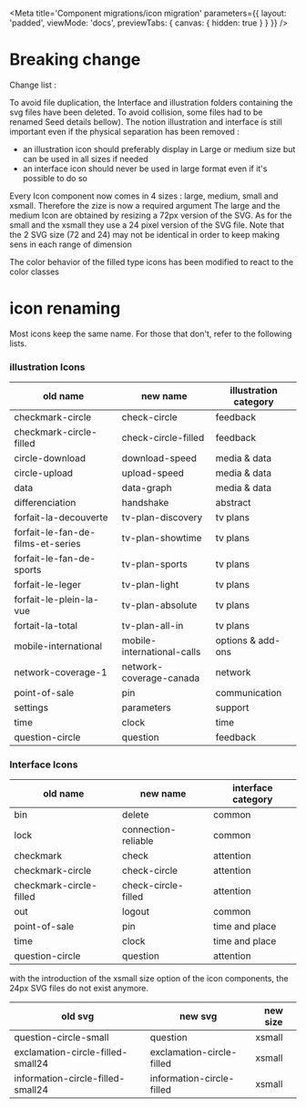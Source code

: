 
<Meta
    title='Component migrations/icon migration'
    parameters={{
        layout: 'padded',
        viewMode: 'docs',
        previewTabs: { canvas: { hidden: true } }
    }}
/>

# Breaking change

Change list :

To avoid file duplication, the Interface and illustration folders containing the svg files have been deleted.
To avoid collision, some files had to be renamed Seed details bellow).
The notion illustration and interface is still important even if the physical separation has been removed :
- an illustration icon should preferably display in Large or medium size but can be used in all sizes if needed
- an interface icon should never be used in large format even if it's possible to do so

Every Icon component now comes in 4 sizes : large, medium, small and xsmall. Therefore the zize is now a required argument
The large and the medium Icon are obtained by resizing a 72px version of the SVG. As for the small and the xsmall they use a 24 pixel version of the SVG file.
Note that the 2 SVG size (72 and 24) may not be identical in order to keep making sens in each range of dimension

The color behavior of the filled type icons has been modified to react to the color classes

# icon renaming

Most icons keep the same name. For those that don't, refer to the following lists.

### illustration Icons

old name | new name | illustration category
----------------- | ----------------- | -----------------
checkmark-circle  | check-circle |  feedback
checkmark-circle-filled | check-circle-filled |  feedback
circle-download | download-speed |  media & data
circle-upload | upload-speed |  media & data
data | data-graph |  media & data
differenciation | handshake |  abstract
forfait-la-decouverte | tv-plan-discovery |  tv plans
forfait-le-fan-de-films-et-series | tv-plan-showtime |  tv plans
forfait-le-fan-de-sports | tv-plan-sports |  tv plans
forfait-le-leger | tv-plan-light |  tv plans
forfait-le-plein-la-vue | tv-plan-absolute |  tv plans
fortait-la-total | tv-plan-all-in |  tv plans
mobile-international | mobile-international-calls |  options & add-ons
network-coverage-1 | network-coverage-canada |  network
point-of-sale | pin |  communication
settings | parameters |  support
time | clock |  time
question-circle | question |  feedback

### Interface Icons

old name | new name | interface category
----------------- | ----------------- | -----------------
bin | delete |  common
lock | connection-reliable | common
checkmark | check |  attention
checkmark-circle  | check-circle |  attention
checkmark-circle-filled | check-circle-filled |  attention
out | logout |  common
point-of-sale | pin |  time and place
time | clock |  time and place
question-circle | question |  attention


with the introduction of the xsmall size option of the icon components, the 24px SVG files do not exist anymore.

old svg | new svg | new size
----------------- | ----------------- | -----------------
question-circle-small | question | xsmall
exclamation-circle-filled-small24 | exclamation-circle-filled | xsmall
information-circle-filled-small24 | information-circle-filled | xsmall

